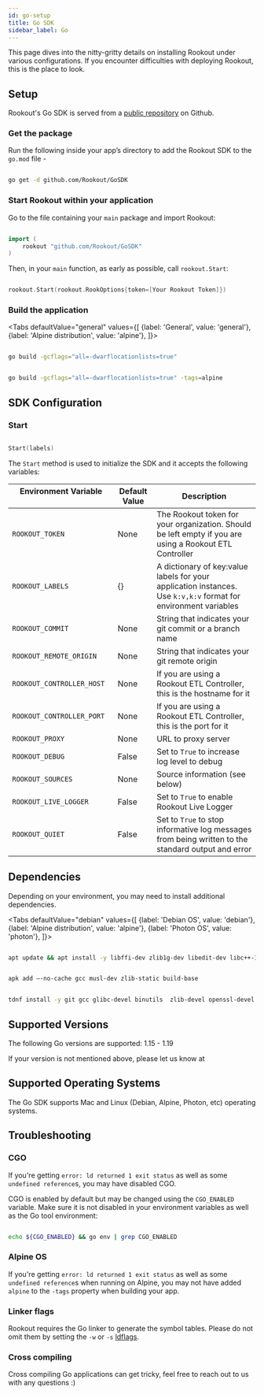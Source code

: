 ```yaml
---
id: go-setup
title: Go SDK
sidebar_label: Go
---
```



This page dives into the nitty-gritty details on installing Rookout under various configurations. If you encounter difficulties with deploying Rookout, this is the place to look.

## Setup

Rookout's Go SDK is served from a [public repository](github.com/Rookout/GoSDK) on Github. 

### Get the package

Run the following inside your app’s directory to add the Rookout SDK to the `go.mod` file - 

```bash

go get -d github.com/Rookout/GoSDK

```

### Start Rookout within your application

Go to the file containing your `main` package and import Rookout:

```go

import (
    rookout "github.com/Rookout/GoSDK"
)

```

Then, in your `main` function, as early as possible, call `rookout.Start`:

```go 

rookout.Start(rookout.RookOptions{token=[Your Rookout Token]})

```
<div className="rookout-org-info" />

### Build the application

<Tabs
    defaultValue="general"
    values={[
        {label: 'General', value: 'general'},
        {label: 'Alpine distribution', value: 'alpine'},
    ]}>
    
<TabItem value="general">    

```bash 

go build -gcflags="all=-dwarflocationlists=true"

```
</TabItem>
<TabItem value="alpine">    

```bash 

go build -gcflags="all=-dwarflocationlists=true" -tags=alpine

```
</TabItem>
</Tabs>

## SDK Configuration 

### Start

```go 

Start(labels)
```
The `Start` method is used to initialize the SDK and it accepts the following variables:

| Environment Variable                        | Default Value | Description                                                                                                            |
| ------------------------------------------- | ------------- | ---------------------------------------------------------------------------------------------------------------------- |
| `ROOKOUT_TOKEN`                             | None          | The Rookout token for your organization. Should be left empty if you are using a Rookout ETL Controller                |
| `ROOKOUT_LABELS`                            | {}            | A dictionary of key:value labels for your application instances. Use `k:v,k:v` format for environment variables        |
| `ROOKOUT_COMMIT`                            | None          | String that indicates your git commit or a branch name                                                                 |
| `ROOKOUT_REMOTE_ORIGIN`                     | None          | String that indicates your git remote origin                                                                           |
| `ROOKOUT_CONTROLLER_HOST`                   | None          | If you are using a Rookout ETL Controller, this is the hostname for it                                                 |
| `ROOKOUT_CONTROLLER_PORT`                   | None          | If you are using a Rookout ETL Controller, this is the port for it                                                     |
| `ROOKOUT_PROXY`                             | None          | URL to proxy server                                                                                                    |
| `ROOKOUT_DEBUG`                             | False         | Set to `True` to increase log level to debug                                                                           |
| `ROOKOUT_SOURCES`                           | None          | Source information (see below)                                                                                         |
| `ROOKOUT_LIVE_LOGGER`                       | False         | Set to `True` to enable Rookout Live Logger                                                                            |
| `ROOKOUT_QUIET`                             | False         | Set to `True` to stop informative log messages from being written to the standard output and error                     |

## Dependencies

Depending on your environment, you may need to install additional dependencies.

<Tabs
    defaultValue="debian"
    values={[
        {label: 'Debian OS', value: 'debian'},
        {label: 'Alpine distribution', value: 'alpine'},
        {label: 'Photon OS', value: 'photon'},
    ]}>
    
<TabItem value="debian">    

```bash 

apt update && apt install -y libffi-dev zlib1g-dev libedit-dev libc++-11-dev libc++abi-11-dev

```
</TabItem>
<TabItem value="alpine">    

```bash 

apk add —-no-cache gcc musl-dev zlib-static build-base

```
</TabItem>
<TabItem value="photon">    

```bash

tdnf install -y git gcc glibc-devel binutils  zlib-devel openssl-devel linux-api-headers

```
</TabItem>
</Tabs>

## Supported Versions 

The following Go versions are supported: 1.15 - 1.19

If your version is not mentioned above, please let us know at <SupportEmail /> 

## Supported Operating Systems 

The Go SDK supports Mac and Linux (Debian, Alpine, Photon, etc) operating systems.

## Troubleshooting

### CGO

If you're getting `error: ld returned 1 exit status` as well as some `undefined reference`s, you may have disabled CGO. 

CGO is enabled by default but may be changed using the `CGO_ENABLED` variable. Make sure it is not disabled in your environment variables as well as the Go tool environment:

```bash

echo ${CGO_ENABLED} && go env | grep CGO_ENABLED

```
### Alpine OS 
If you're getting `error: ld returned 1 exit status` as well as some `undefined reference`s when running on Alpine, you may not have added `alpine` to the `-tags` property when building your app.

### Linker flags
Rookout requires the Go linker to generate the symbol tables. Please do not omit them by setting the `-w` or `-s` [ldflags](https://pkg.go.dev/cmd/link). 

### Cross compiling
Cross compiling Go applications can get tricky, feel free to reach out to us with any questions :) 
